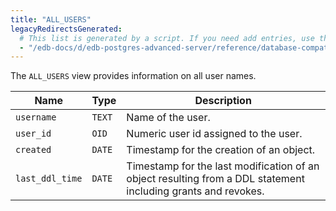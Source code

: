 ```yaml
---
title: "ALL_USERS"
legacyRedirectsGenerated:
  # This list is generated by a script. If you need add entries, use the `legacyRedirects` key.
  - "/edb-docs/d/edb-postgres-advanced-server/reference/database-compatibility-for-oracle-developers-reference-guide/9.6/Database_Compatibility_for_Oracle_Developers_Reference_Guide.1.131.html"
---
```


<div id="all_users" class="registered_link"></div>

The `ALL_USERS` view provides information on all user names.

| Name            | Type   | Description                                                                                                    |
| --------------- | ------ | -------------------------------------------------------------------------------------------------------------- |
| `username`      | `TEXT` | Name of the user.                                                                                              |
| `user_id`       | `OID`  | Numeric user id assigned to the user.                                                                          |
| `created`       | `DATE` | Timestamp for the creation of an object.                                                                       |
| `last_ddl_time` | `DATE` | Timestamp for the last modification of an object resulting from a DDL statement including grants and revokes.  |
